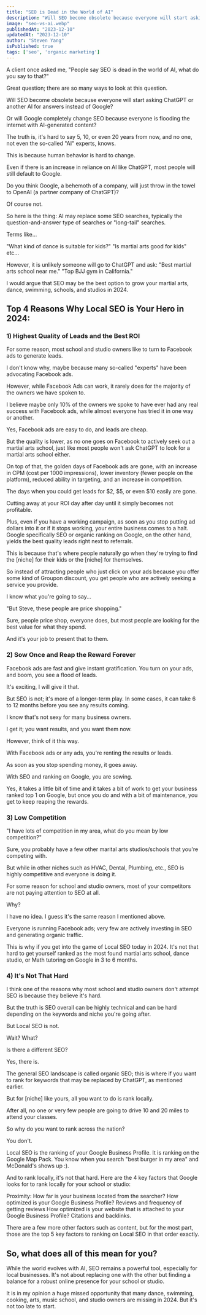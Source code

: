 ---
title: "SEO is Dead in the World of AI"
description: "Will SEO become obsolete because everyone will start asking ChatGPT or another AI for answers instead of Google?"
image: "seo-vs-ai.webp"
publishedAt: "2023-12-10"
updatedAt: "2023-12-10"
author: "Steven Yang"
isPublished: true
tags: ['seo', 'organic marketing']
---

A client once asked me, "People say SEO is dead in the world of AI, what do you say to that?"

Great question; there are so many ways to look at this question.

Will SEO become obsolete because everyone will start asking ChatGPT or another AI for answers instead of Google?

Or will Google completely change SEO because everyone is flooding the internet with AI-generated content?

The truth is, it's hard to say 5, 10, or even 20 years from now, and no one, not even the so-called "AI" experts, knows.

This is because human behavior is hard to change.

Even if there is an increase in reliance on AI like ChatGPT, most people will still default to Google.

Do you think Google, a behemoth of a company, will just throw in the towel to OpenAI (a partner company of ChatGPT)?

Of course not.

So here is the thing: AI may replace some SEO searches, typically the question-and-answer type of searches or "long-tail" searches.

Terms like...

"What kind of dance is suitable for kids?"
"Is martial arts good for kids"
etc...

However, it is unlikely someone will go to ChatGPT and ask:
"Best martial arts school near me."
"Top BJJ gym in California."

I would argue that SEO may be the best option to grow your martial arts, dance, swimming, schools, and studios in 2024.

## Top 4 Reasons Why Local SEO is Your Hero in 2024:

### 1) Highest Quality of Leads and the Best ROI

For some reason, most school and studio owners like to turn to Facebook ads to generate leads.

I don't know why, maybe because many so-called "experts" have been advocating Facebook ads.

However, while Facebook Ads can work, it rarely does for the majority of the owners we have spoken to.

I believe maybe only 10% of the owners we spoke to have ever had any real success with Facebook ads, while almost everyone has tried it in one way or another.

Yes, Facebook ads are easy to do, and leads are cheap.

But the quality is lower, as no one goes on Facebook to actively seek out a martial arts school, just like most people won't ask ChatGPT to look for a martial arts school either.

On top of that, the golden days of Facebook ads are gone, with an increase in CPM (cost per 1000 impressions), lower inventory (fewer people on the platform), reduced ability in targeting, and an increase in competition.

The days when you could get leads for $2, $5, or even $10 easily are gone.

Cutting away at your ROI day after day until it simply becomes not profitable.

Plus, even if you have a working campaign, as soon as you stop putting ad dollars into it or if it stops working, your entire business comes to a halt.
Google specifically SEO or organic ranking on Google, on the other hand, yields the best quality leads right next to referrals.

This is because that's where people naturally go when they're trying to find the [niche] for their kids or the [niche] for themselves.

So instead of attracting people who just click on your ads because you offer some kind of Groupon discount, you get people who are actively seeking a service you provide.

I know what you're going to say...

"But Steve, these people are price shopping."

Sure, people price shop, everyone does, but most people are looking for the best value for what they spend.

And it's your job to present that to them.

### 2) Sow Once and Reap the Reward Forever

Facebook ads are fast and give instant gratification. You turn on your ads, and boom, you see a flood of leads.

It's exciting, I will give it that.

But SEO is not; it's more of a longer-term play. In some cases, it can take 6 to 12 months before you see any results coming.

I know that's not sexy for many business owners.

I get it; you want results, and you want them now.

However, think of it this way.

With Facebook ads or any ads, you're renting the results or leads.

As soon as you stop spending money, it goes away.

With SEO and ranking on Google, you are sowing.

Yes, it takes a little bit of time and it takes a bit of work to get your business ranked top 1 on Google, but once you do and with a bit of maintenance, you get to keep reaping the rewards.

### 3) Low Competition

"I have lots of competition in my area, what do you mean by low competition?"

Sure, you probably have a few other marital arts studios/schools that you're competing with.

But while in other niches such as HVAC, Dental, Plumbing, etc., SEO is highly competitive and everyone is doing it.

For some reason for school and studio owners, most of your competitors are not paying attention to SEO at all.

Why?

I have no idea. I guess it's the same reason I mentioned above.

Everyone is running Facebook ads; very few are actively investing in SEO and generating organic traffic.

This is why if you get into the game of Local SEO today in 2024.
It's not that hard to get yourself ranked as the most found martial arts school, dance studio, or Math tutoring on Google in 3 to 6 months.

### 4) It's Not That Hard

I think one of the reasons why most school and studio owners don't attempt SEO is because they believe it's hard.

But the truth is SEO overall can be highly technical and can be hard depending on the keywords and niche you're going after.

But Local SEO is not.

Wait? What?

Is there a different SEO?

Yes, there is.

The general SEO landscape is called organic SEO; this is where if you want to rank for keywords that may be replaced by ChatGPT, as mentioned earlier.

But for [niche] like yours, all you want to do is rank locally.

After all, no one or very few people are going to drive 10 and 20 miles to attend your classes.

So why do you want to rank across the nation?

You don't.

Local SEO is the ranking of your Google Business Profile. It is ranking on the Google Map Pack. You know when you search "best burger in my area" and McDonald's shows up :).

And to rank locally, it's not that hard. Here are the 4 key factors that Google looks for to rank locally for your school or studio:

Proximity: How far is your business located from the searcher?
How optimized is your Google Business Profile?
Reviews and frequency of getting reviews
How optimized is your website that is attached to your Google Business Profile?
Citations and backlinks.

There are a few more other factors such as content, but for the most part, those are the top 5 key factors to ranking on Local SEO in that order exactly.

## So, what does all of this mean for you?

While the world evolves with AI, SEO remains a powerful tool, especially for local businesses. It's not about replacing one with the other but finding a balance for a robust online presence for your school or studio.

It is in my opinion a huge missed opportunity that many dance, swimming, cooking, arts, music school, and studio owners are missing in 2024. But it's not too late to start.
